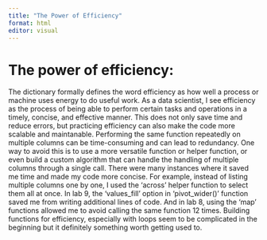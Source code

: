 ```yaml
---
title: "The Power of Efficiency"
format: html
editor: visual
---
```


# **The power of efficiency:**

The dictionary formally defines the word efficiency as how well a process or machine uses energy to do useful work. As a data scientist, I see efficiency as the process of being able to perform certain tasks and operations in a timely, concise, and effective manner. This does not only save time and reduce errors, but practicing efficiency can also make the code more scalable and maintanable. Performing the same function repeatedly on multiple columns can be time-consuming and can lead to redundancy. One way to avoid this is to use a more versatile function or helper function, or even build a custom algorithm that can handle the handling of multiple columns through a single call. There were many instances where it saved me time and made my code more concise. For example, instead of listing multiple columns one by one, I used the 'across' helper function to select them all at once. In lab 9, the 'values_fill' option in 'pivot_wider()' function saved me from writing additional lines of code. And in lab 8, using the 'map' functions allowed me to avoid calling the same function 12 times. Building functions for efficiency, especially with loops seem to be complicated in the beginning but it definitely something worth getting used to.
